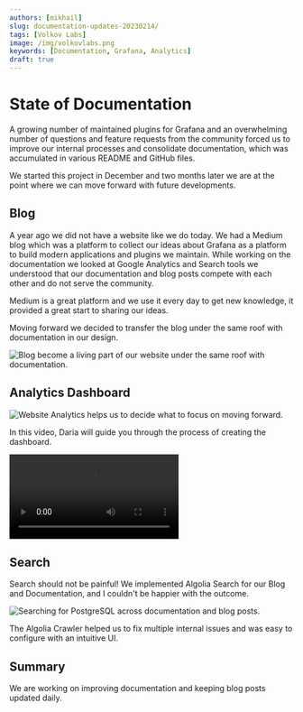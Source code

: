 ```yaml
---
authors: [mikhail]
slug: documentation-updates-20230214/
tags: [Volkov Labs]
image: /img/volkovlabs.png
keywords: [Documentation, Grafana, Analytics]
draft: true
---
```



# State of Documentation

A growing number of maintained plugins for Grafana and an overwhelming number of questions and feature requests from the community forced us to improve our internal processes and consolidate documentation, which was accumulated in various README and GitHub files.

<!--truncate-->

We started this project in December and two months later we are at the point where we can move forward with future developments.

## Blog

A year ago we did not have a website like we do today. We had a Medium blog which was a platform to collect our ideas about Grafana as a platform to build modern applications and plugins we maintain. While working on the documentation we looked at Google Analytics and Search tools we understood that our documentation and blog posts compete with each other and do not serve the community.

Medium is a great platform and we use it every day to get new knowledge, it provided a great start to sharing our ideas.

Moving forward we decided to transfer the blog under the same roof with documentation in our design.

<Image
  title="Blog become a living part of our website under the same roof with documentation."
  src="/img/blog/2023-02-14-documentation-updates/blog.png"
/>

## Analytics Dashboard

<Image
  title="Website Analytics helps us to decide what to focus on moving forward."
  src="/img/blog/2023-02-14-documentation-updates/analytics.png"
/>

In this video, Daria will guide you through the process of creating the dashboard.

<Video
  src="https://www.youtube.com/embed/cgu3wMOo03w"
  title="Tutorial on how to create a website analytics dashboard in Grafana."
/>

## Search

Search should not be painful! We implemented Algolia Search for our Blog and Documentation, and I couldn't be happier with the outcome.

<Image
  title="Searching for PostgreSQL across documentation and blog posts."
  src="/img/blog/2023-02-14-documentation-updates/search.png"
/>

The Algolia Crawler helped us to fix multiple internal issues and was easy to configure with an intuitive UI.

## Summary

We are working on improving documentation and keeping blog posts updated daily.
